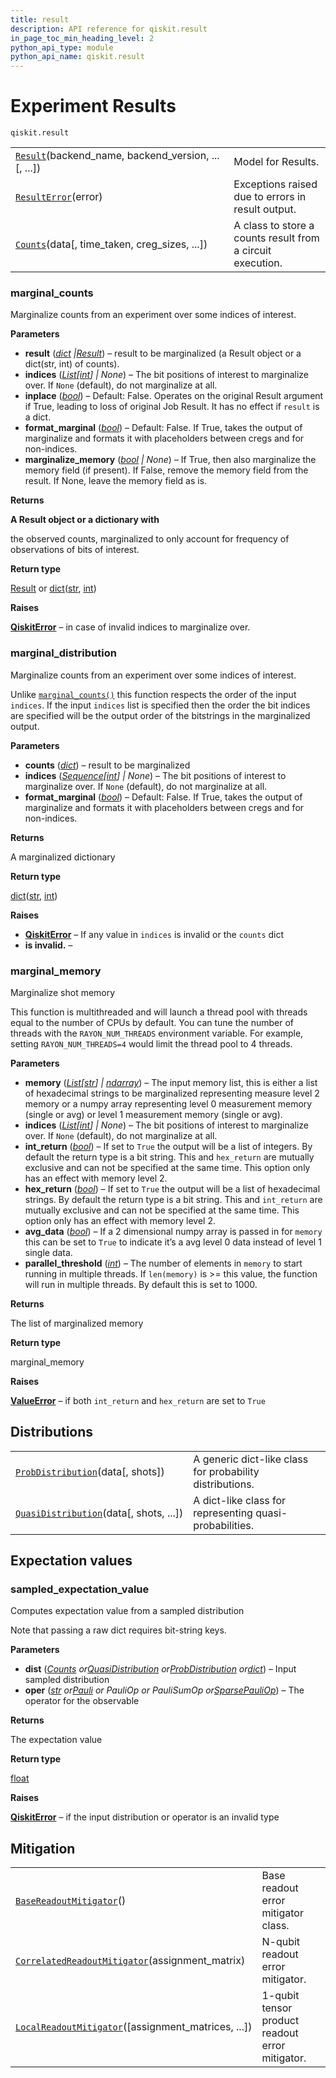 ```yaml
---
title: result
description: API reference for qiskit.result
in_page_toc_min_heading_level: 2
python_api_type: module
python_api_name: qiskit.result
---
```


<span id="module-qiskit.result" />

<span id="qiskit-result" />

<span id="experiment-results-qiskit-result" />

# Experiment Results

<span id="module-qiskit.result" />

`qiskit.result`

|                                                                                                       |                                                            |
| ----------------------------------------------------------------------------------------------------- | ---------------------------------------------------------- |
| [`Result`](qiskit.result.Result "qiskit.result.Result")(backend\_name, backend\_version, ...\[, ...]) | Model for Results.                                         |
| [`ResultError`](qiskit.result.ResultError "qiskit.result.ResultError")(error)                         | Exceptions raised due to errors in result output.          |
| [`Counts`](qiskit.result.Counts "qiskit.result.Counts")(data\[, time\_taken, creg\_sizes, ...])       | A class to store a counts result from a circuit execution. |

### marginal\_counts

<Function id="qiskit.result.marginal_counts" name="marginal_counts" github="https://github.com/Qiskit/qiskit/tree/stable/1.0/qiskit/result/utils.py#L33-L99" signature="qiskit.result.marginal_counts(result, indices=None, inplace=False, format_marginal=False, marginalize_memory=True)">
  Marginalize counts from an experiment over some indices of interest.

  **Parameters**

  *   **result** ([*dict*](https://docs.python.org/3/library/stdtypes.html#dict "(in Python v3.12)")  *|*[*Result*](qiskit.result.Result "qiskit.result.result.Result")) – result to be marginalized (a Result object or a dict(str, int) of counts).
  *   **indices** ([*List*](https://docs.python.org/3/library/typing.html#typing.List "(in Python v3.12)")*\[*[*int*](https://docs.python.org/3/library/functions.html#int "(in Python v3.12)")*] | None*) – The bit positions of interest to marginalize over. If `None` (default), do not marginalize at all.
  *   **inplace** ([*bool*](https://docs.python.org/3/library/functions.html#bool "(in Python v3.12)")) – Default: False. Operates on the original Result argument if True, leading to loss of original Job Result. It has no effect if `result` is a dict.
  *   **format\_marginal** ([*bool*](https://docs.python.org/3/library/functions.html#bool "(in Python v3.12)")) – Default: False. If True, takes the output of marginalize and formats it with placeholders between cregs and for non-indices.
  *   **marginalize\_memory** ([*bool*](https://docs.python.org/3/library/functions.html#bool "(in Python v3.12)") *| None*) – If True, then also marginalize the memory field (if present). If False, remove the memory field from the result. If None, leave the memory field as is.

  **Returns**

  **A Result object or a dictionary with**

  the observed counts, marginalized to only account for frequency of observations of bits of interest.

  **Return type**

  [Result](qiskit.result.Result "qiskit.result.Result") or [dict](https://docs.python.org/3/library/stdtypes.html#dict "(in Python v3.12)")([str](https://docs.python.org/3/library/stdtypes.html#str "(in Python v3.12)"), [int](https://docs.python.org/3/library/functions.html#int "(in Python v3.12)"))

  **Raises**

  [**QiskitError**](exceptions#qiskit.exceptions.QiskitError "qiskit.exceptions.QiskitError") – in case of invalid indices to marginalize over.
</Function>

### marginal\_distribution

<Function id="qiskit.result.marginal_distribution" name="marginal_distribution" github="https://github.com/Qiskit/qiskit/tree/stable/1.0/qiskit/result/utils.py#L199-L243" signature="qiskit.result.marginal_distribution(counts, indices=None, format_marginal=False)">
  Marginalize counts from an experiment over some indices of interest.

  Unlike [`marginal_counts()`](#qiskit.result.marginal_counts "qiskit.result.marginal_counts") this function respects the order of the input `indices`. If the input `indices` list is specified then the order the bit indices are specified will be the output order of the bitstrings in the marginalized output.

  **Parameters**

  *   **counts** ([*dict*](https://docs.python.org/3/library/stdtypes.html#dict "(in Python v3.12)")) – result to be marginalized
  *   **indices** ([*Sequence*](https://docs.python.org/3/library/typing.html#typing.Sequence "(in Python v3.12)")*\[*[*int*](https://docs.python.org/3/library/functions.html#int "(in Python v3.12)")*] | None*) – The bit positions of interest to marginalize over. If `None` (default), do not marginalize at all.
  *   **format\_marginal** ([*bool*](https://docs.python.org/3/library/functions.html#bool "(in Python v3.12)")) – Default: False. If True, takes the output of marginalize and formats it with placeholders between cregs and for non-indices.

  **Returns**

  A marginalized dictionary

  **Return type**

  [dict](https://docs.python.org/3/library/stdtypes.html#dict "(in Python v3.12)")([str](https://docs.python.org/3/library/stdtypes.html#str "(in Python v3.12)"), [int](https://docs.python.org/3/library/functions.html#int "(in Python v3.12)"))

  **Raises**

  *   [**QiskitError**](exceptions#qiskit.exceptions.QiskitError "qiskit.exceptions.QiskitError") – If any value in `indices` is invalid or the `counts` dict
  *   **is invalid.** –
</Function>

### marginal\_memory

<Function id="qiskit.result.marginal_memory" name="marginal_memory" github="https://github.com/Qiskit/qiskit/tree/stable/1.0/qiskit/result/utils.py#L128-L196" signature="qiskit.result.marginal_memory(memory, indices=None, int_return=False, hex_return=False, avg_data=False, parallel_threshold=1000)">
  Marginalize shot memory

  This function is multithreaded and will launch a thread pool with threads equal to the number of CPUs by default. You can tune the number of threads with the `RAYON_NUM_THREADS` environment variable. For example, setting `RAYON_NUM_THREADS=4` would limit the thread pool to 4 threads.

  **Parameters**

  *   **memory** ([*List*](https://docs.python.org/3/library/typing.html#typing.List "(in Python v3.12)")*\[*[*str*](https://docs.python.org/3/library/stdtypes.html#str "(in Python v3.12)")*] |* [*ndarray*](https://numpy.org/doc/stable/reference/generated/numpy.ndarray.html#numpy.ndarray "(in NumPy v1.26)")) – The input memory list, this is either a list of hexadecimal strings to be marginalized representing measure level 2 memory or a numpy array representing level 0 measurement memory (single or avg) or level 1 measurement memory (single or avg).
  *   **indices** ([*List*](https://docs.python.org/3/library/typing.html#typing.List "(in Python v3.12)")*\[*[*int*](https://docs.python.org/3/library/functions.html#int "(in Python v3.12)")*] | None*) – The bit positions of interest to marginalize over. If `None` (default), do not marginalize at all.
  *   **int\_return** ([*bool*](https://docs.python.org/3/library/functions.html#bool "(in Python v3.12)")) – If set to `True` the output will be a list of integers. By default the return type is a bit string. This and `hex_return` are mutually exclusive and can not be specified at the same time. This option only has an effect with memory level 2.
  *   **hex\_return** ([*bool*](https://docs.python.org/3/library/functions.html#bool "(in Python v3.12)")) – If set to `True` the output will be a list of hexadecimal strings. By default the return type is a bit string. This and `int_return` are mutually exclusive and can not be specified at the same time. This option only has an effect with memory level 2.
  *   **avg\_data** ([*bool*](https://docs.python.org/3/library/functions.html#bool "(in Python v3.12)")) – If a 2 dimensional numpy array is passed in for `memory` this can be set to `True` to indicate it’s a avg level 0 data instead of level 1 single data.
  *   **parallel\_threshold** ([*int*](https://docs.python.org/3/library/functions.html#int "(in Python v3.12)")) – The number of elements in `memory` to start running in multiple threads. If `len(memory)` is >= this value, the function will run in multiple threads. By default this is set to 1000.

  **Returns**

  The list of marginalized memory

  **Return type**

  marginal\_memory

  **Raises**

  [**ValueError**](https://docs.python.org/3/library/exceptions.html#ValueError "(in Python v3.12)") – if both `int_return` and `hex_return` are set to `True`
</Function>

## Distributions

|                                                                                                               |                                                          |
| ------------------------------------------------------------------------------------------------------------- | -------------------------------------------------------- |
| [`ProbDistribution`](qiskit.result.ProbDistribution "qiskit.result.ProbDistribution")(data\[, shots])         | A generic dict-like class for probability distributions. |
| [`QuasiDistribution`](qiskit.result.QuasiDistribution "qiskit.result.QuasiDistribution")(data\[, shots, ...]) | A dict-like class for representing quasi-probabilities.  |

## Expectation values

### sampled\_expectation\_value

<Function id="qiskit.result.sampled_expectation_value" name="sampled_expectation_value" github="https://github.com/Qiskit/qiskit/tree/stable/1.0/qiskit/result/sampled_expval.py#L26-L75" signature="qiskit.result.sampled_expectation_value(dist, oper)">
  Computes expectation value from a sampled distribution

  Note that passing a raw dict requires bit-string keys.

  **Parameters**

  *   **dist** ([*Counts*](qiskit.result.Counts "qiskit.result.Counts")  *or*[*QuasiDistribution*](qiskit.result.QuasiDistribution "qiskit.result.QuasiDistribution")  *or*[*ProbDistribution*](qiskit.result.ProbDistribution "qiskit.result.ProbDistribution")  *or*[*dict*](https://docs.python.org/3/library/stdtypes.html#dict "(in Python v3.12)")) – Input sampled distribution
  *   **oper** ([*str*](https://docs.python.org/3/library/stdtypes.html#str "(in Python v3.12)")  *or*[*Pauli*](qiskit.quantum_info.Pauli "qiskit.quantum_info.Pauli")  *or PauliOp or PauliSumOp or*[*SparsePauliOp*](qiskit.quantum_info.SparsePauliOp "qiskit.quantum_info.SparsePauliOp")) – The operator for the observable

  **Returns**

  The expectation value

  **Return type**

  [float](https://docs.python.org/3/library/functions.html#float "(in Python v3.12)")

  **Raises**

  [**QiskitError**](exceptions#qiskit.exceptions.QiskitError "qiskit.exceptions.QiskitError") – if the input distribution or operator is an invalid type
</Function>

## Mitigation

|                                                                                                                                         |                                                 |
| --------------------------------------------------------------------------------------------------------------------------------------- | ----------------------------------------------- |
| [`BaseReadoutMitigator`](qiskit.result.BaseReadoutMitigator "qiskit.result.BaseReadoutMitigator")()                                     | Base readout error mitigator class.             |
| [`CorrelatedReadoutMitigator`](qiskit.result.CorrelatedReadoutMitigator "qiskit.result.CorrelatedReadoutMitigator")(assignment\_matrix) | N-qubit readout error mitigator.                |
| [`LocalReadoutMitigator`](qiskit.result.LocalReadoutMitigator "qiskit.result.LocalReadoutMitigator")(\[assignment\_matrices, ...])      | 1-qubit tensor product readout error mitigator. |

